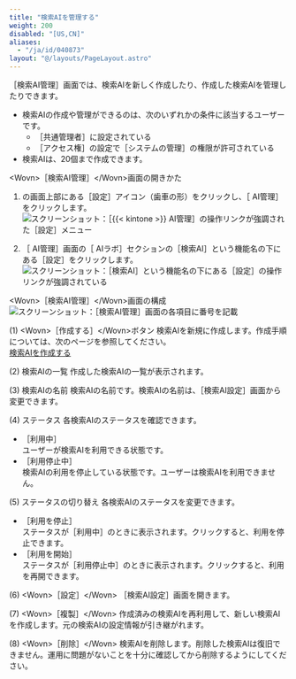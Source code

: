 ```yaml
---
title: "検索AIを管理する"
weight: 200
disabled: "[US,CN]"
aliases:
  - "/ja/id/040873"
layout: "@/layouts/PageLayout.astro"
---
```




<Wovn>［検索AI管理］</Wovn>画面では、検索AIを新しく作成したり、作成した検索AIを管理したりできます。

<Note>

* 検索AIの作成や管理ができるのは、次のいずれかの条件に該当するユーザーです。
  * <Wovn>［<Slash />共通管理者］</Wovn>に設定されている
  * <Wovn>［アクセス権］</Wovn>の設定で<Wovn>［システムの管理］</Wovn>の権限が許可されている
* 検索AIは、20個まで作成できます。

</Note>

<Heading id="ai_search_assist_manage_10">&lt;Wovn&gt;［検索AI管理］&lt;/Wovn&gt;画面の開きかた</Heading>
1. <Kintone />の画面上部にある<Wovn>［設定］</Wovn>アイコン（歯車の形）をクリックし、<Wovn>［<Kintone /> AI管理］</Wovn>をクリックします。  
   <Img src="/k/kintone/img-ja/ai_enable_01.png" alt="スクリーンショット：［{{&lt; kintone &gt;}} AI管理］の操作リンクが強調された［設定］メニュー" />

1. <Wovn>［<Kintone /> AI管理］</Wovn>画面の<Wovn>［<Kintone /> AIラボ］</Wovn>セクションの<Wovn>［検索AI］</Wovn>という機能名の下にある<Wovn>［設定］</Wovn>をクリックします。  
   <Img src="/k/kintone/img-ja/assist_ceate_01.png" alt="スクリーンショット：［検索AI］という機能名の下にある［設定］の操作リンクが強調されている" />

<Heading id="ai_search_assist_manage_20">&lt;Wovn&gt;［検索AI管理］&lt;/Wovn&gt;画面の構成</Heading>
<Img src="/k/kintone/img-ja/assist_manage_01.png" alt="スクリーンショット：［検索AI管理］画面の各項目に番号を記載" />

<Heading level={3} id="ai_search_assist_manage_2010">(1) &lt;Wovn&gt;［作成する］&lt;/Wovn&gt;ボタン</Heading>
検索AIを新規に作成します。作成手順については、次のページを参照してください。  
[検索AIを作成する](/k/ja/id/040872.html)

<Heading level={3} id="ai_search_assist_manage_2020">(2) 検索AIの一覧</Heading>
作成した検索AIの一覧が表示されます。

<Heading level={3} id="ai_search_assist_manage_2030">(3) 検索AIの名前</Heading>
検索AIの名前です。検索AIの名前は、<Wovn>［検索AI設定］</Wovn>画面から変更できます。

<Heading level={3} id="ai_search_assist_manage_2040">(4) ステータス</Heading>
各検索AIのステータスを確認できます。

* <Wovn>［利用中］</Wovn>  
  ユーザーが検索AIを利用できる状態です。
* <Wovn>［利用停止中］</Wovn>  
  検索AIの利用を停止している状態です。ユーザーは検索AIを利用できません。

<Heading level={3} id="ai_search_assist_manage_2050">(5) ステータスの切り替え</Heading>
各検索AIのステータスを変更できます。

* <Wovn>［利用を停止］</Wovn>  
  ステータスが<Wovn>［利用中］</Wovn>のときに表示されます。クリックすると、利用を停止できます。
* <Wovn>［利用を開始］</Wovn>  
  ステータスが<Wovn>［利用停止中］</Wovn>のときに表示されます。クリックすると、利用を再開できます。

<Heading level={3} id="ai_search_assist_manage_2060">(6) &lt;Wovn&gt;［設定］&lt;/Wovn&gt;</Heading>
［検索AI設定］画面を開きます。

<Heading level={3} id="ai_search_assist_manage_2070">(7) &lt;Wovn&gt;［複製］&lt;/Wovn&gt;</Heading>
作成済みの検索AIを再利用して、新しい検索AIを作成します。元の検索AIの設定情報が引き継がれます。

<Heading level={3} id="ai_search_assist_manage_2080">(8) &lt;Wovn&gt;［削除］&lt;/Wovn&gt;</Heading>
検索AIを削除します。削除した検索AIは復旧できません。運用に問題がないことを十分に確認してから削除するようにしてください。
